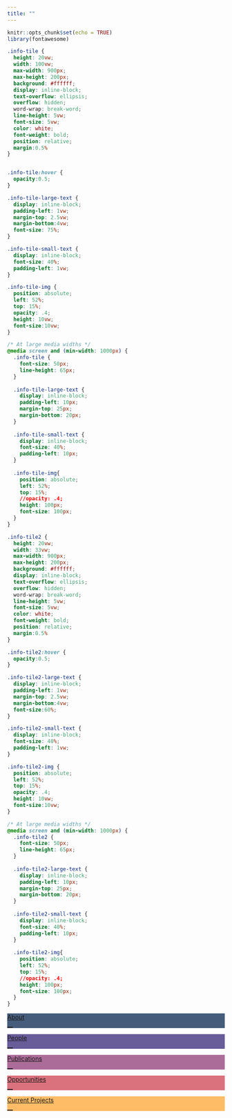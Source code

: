 ```yaml
---
title: ""
---
```


<link rel="stylesheet" href="styles.css" type="text/css">

```r
knitr::opts_chunk$set(echo = TRUE)
library(fontawesome)
```

```css

.info-tile {
  height: 20vw;
  width: 100vw;
  max-width: 900px;
  max-height: 200px;
  background: #ffffff;
  display: inline-block;
  text-overflow: ellipsis;
  overflow: hidden;
  word-wrap: break-word;
  line-height: 5vw;
  font-size: 5vw;
  color: white;
  font-weight: bold;
  position: relative;
  margin:0.5%
}


.info-tile:hover {
  opacity:0.5;
}

.info-tile-large-text {
  display: inline-block;
  padding-left: 1vw;
  margin-top: 2.5vw;
  margin-bottom:4vw;
  font-size: 75%;
}

.info-tile-small-text {
  display: inline-block;
  font-size: 40%;
  padding-left: 1vw;
}

.info-tile-img {
  position: absolute;
  left: 52%;
  top: 15%;
  opacity: .4;
  height: 10vw;
  font-size:10vw;
}

/* At large media widths */
@media screen and (min-width: 1000px) {
  .info-tile {
    font-size: 50px;
    line-height: 65px;
  }
  
  .info-tile-large-text {
    display: inline-block;
    padding-left: 10px;
    margin-top: 25px;
    margin-bottom: 20px;
  }
  
  .info-tile-small-text {
    display: inline-block;
    font-size: 40%;
    padding-left: 10px;
  }
  
  .info-tile-img{
    position: absolute;
    left: 52%;
    top: 15%;
    //opacity: .4;
    height: 100px;
    font-size: 100px;
  }
}

.info-tile2 {
  height: 20vw;
  width: 33vw;
  max-width: 900px;
  max-height: 200px;
  background: #ffffff;
  display: inline-block;
  text-overflow: ellipsis;
  overflow: hidden;
  word-wrap: break-word;
  line-height: 5vw;
  font-size: 5vw;
  color: white;
  font-weight: bold;
  position: relative;
  margin:0.5%
}

.info-tile2:hover {
  opacity:0.5;
}

.info-tile2-large-text {
  display: inline-block;
  padding-left: 1vw;
  margin-top: 2.5vw;
  margin-bottom:4vw;
  font-size:60%;
}

.info-tile2-small-text {
  display: inline-block;
  font-size: 40%;
  padding-left: 1vw;
}

.info-tile2-img {
  position: absolute;
  left: 52%;
  top: 15%;
  opacity: .4;
  height: 10vw;
  font-size:10vw;
}

/* At large media widths */
@media screen and (min-width: 1000px) {
  .info-tile2 {
    font-size: 50px;
    line-height: 65px;
  }
  
  .info-tile2-large-text {
    display: inline-block;
    padding-left: 10px;
    margin-top: 25px;
    margin-bottom: 20px;
  }
  
  .info-tile2-small-text {
    display: inline-block;
    font-size: 40%;
    padding-left: 10px;
  }
  
  .info-tile2-img{
    position: absolute;
    left: 52%;
    top: 15%;
    //opacity: .4;
    height: 100px;
    font-size: 100px;
  }
}

```


<div>
  <!-- <div class="info-tile" id="tile1" style = "background-image: url('images/web_5.jpg');"> -->
  <!--  <span class = "info-tile-large-text">About</span> <br /> -->
  <!--  <span class = "info-tile-small-text">__</span>  -->
  <!-- </div> -->
  
  <a href="about.html" >
  <div class="info-tile" id="tile1" style = "background: #455C7B;">
   <span class = "info-tile-large-text">About</span> <br />
   <span class = "info-tile-small-text">__</span> 
  </div>
  </a>

  <a href="people.html" >
  <div class="info-tile2" id="tile3" style = "background: #685C99;">
   <span class = "info-tile-large-text">People</span> <br />
   <span class = "info-tile-small-text">__</span> 
  </div>
  </a>
  
  <a href="Publications.html" >
  <div class="info-tile2" id="tile4" style = "background: #AC6C99;">
   <span class = "info-tile-large-text">Publications</span> <br />
   <span class = "info-tile-small-text">__</span> 
  </div>
  </a>
  
  <a href="opportunities.html" >
  <div class="info-tile2" id="tile4" style = "background: #DA727E;">
   <span class = "info-tile-large-text">Opportunities</span> <br />
   <span class = "info-tile-small-text">__</span> 
  </div>
  </a>
  
  <a href="current_projects.html" >
  <div class="info-tile" id="tile5" style = "background: #FFBC67;">
   <span class = "info-tile-large-text">Current Projects</span> <br />
   <span class = "info-tile-small-text">__</span>
  </div>
  </a>
  
</div>


